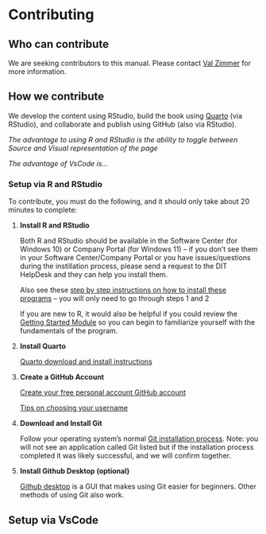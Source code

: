 # Contributing

## Who can contribute

We are seeking contributors to this manual. Please contact [Val Zimmer](https://github.com/vlzimmer) for more information.

## How we contribute

We develop the content using RStudio, build the book using [Quarto](https://quarto.org/) (via RStudio), and collaborate and publish using GitHub (also via RStudio).

*The advantage to using R and RStudio is the ability to toggle between Source and Visual representation of the page*

*The advantage of VsCode is...*

### Setup via R and RStudio

To contribute, you must do the following, and it should only take about 20 minutes to complete:

1.  **Install R and RStudio**

    Both R and RStudio should be available in the Software Center (for Windows 10) or Company Portal (for Windows 11) -- if you don't see them in your Software Center/Company Portal or you have issues/questions during the instillation process, please send a request to the DIT HelpDesk and they can help you install them.

    Also see these [step by step instructions on how to install these programs](https://www.r4wrds.com/intro/m_install_r) -- you will only need to go through steps 1 and 2

    If you are new to R, it would also be helpful if you could review the [Getting Started Module](https://www.r4wrds.com/intro/m_getting_started.html) so you can begin to familiarize yourself with the fundamentals of the program.

2.  **Install Quarto**

    [Quarto download and install instructions](https://quarto.org/docs/getting-started/installation.html)

3.  **Create a GitHub Account**

    [Create your free personal account GitHub account](https://docs.github.com/en/get-started/signing-up-for-github/signing-up-for-a-new-github-account)

    [Tips on choosing your username](https://happygitwithr.com/github-acct.html#username-advice)

4.  **Download and Install Git**

    Follow your operating system's normal [Git installation process](https://git-scm.com/downloads). Note: you will not see an application called Git listed but if the installation process completed it was likely successful, and we will confirm together.

5.  **Install Github Desktop (optional)**

    [Github desktop](https://desktop.github.com/download/) is a GUI that makes using Git easier for beginners. Other methods of using Git also work.

## Setup via VsCode

